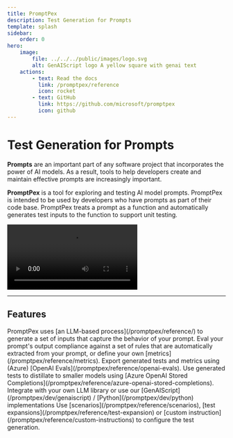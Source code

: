 ```yaml
---
title: PromptPex
description: Test Generation for Prompts
template: splash
sidebar:
    order: 0
hero:
    image:
        file: ../../../public/images/logo.svg
        alt: GenAIScript logo A yellow square with genai text
    actions:
        - text: Read the docs
          link: /promptpex/reference
          icon: rocket
        - text: GitHub
          link: https://github.com/microsoft/promptpex
          icon: github
---
```



# Test Generation for Prompts

**Prompts** are an important part of any software project that incorporates
the power of AI models. As a result, tools to help developers create and maintain
effective prompts are increasingly important.

**PromptPex** is a tool for exploring and testing AI model prompts. PromptPex is
intended to be used by developers who have prompts as part of their code base.
PromptPex treats a prompt as a function and automatically generates test inputs
to the function to support unit testing.

<video
    src="https://github.com/user-attachments/assets/c9198380-3e8d-4a71-91e0-24d6b7018949"
    controls
/>

<hr />

## Features

<CardGrid stagger>
    <Card title="Automated Test Generation" icon="open-book">
        PromptPex uses [an LLM-based process](/promptpex/reference/) to generate
        a set of inputs that capture the behavior of your prompt.
    </Card>
    <Card title="Output Rules Evaluation" icon="approve-check-circle">
        Eval your prompt's output compliance against a set of rules that are
        automatically extracted from your prompt, or define your own
        [metrics](/promptpex/reference/metrics).
    </Card>
    <Card title="Export to OpenAI Evals" icon="add-document">
        Export generated tests and metrics using (Azure) [OpenAI
        Evals](/promptpex/reference/openai-evals).
    </Card>
    <Card title="Azure OpenAI Store Completions" icon="cloud-download">
        Use generated tests to distillate to smaller models using [Azure OpenAI
        Stored
        Completions](/promptpex/reference/azure-openai-stored-completions).
    </Card>
    <Card title="Bring your own LLM library" icon="approve-check-circle">
        Integrate with your own LLM library or use our
        [GenAIScript](/promptpex/dev/genaiscript) /
        [Python](/promptpex/dev/python) implementations
    </Card>
    <Card title="Flexible Generation" icon="setting">
        Use [scenarios](/promptpex/reference/scenarios), [test
        expansions](/promptpex/reference/test-expansion) or [custom
        instruction](/promptpex/reference/custom-instructions) to configure the
        test generation.
    </Card>
</CardGrid>
